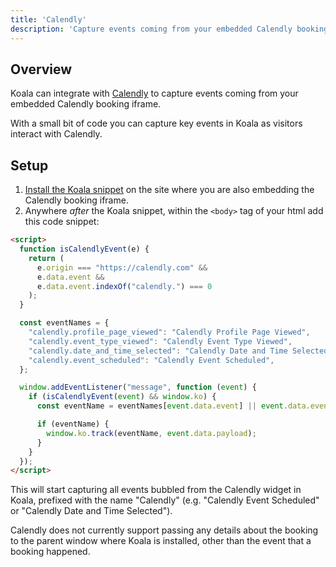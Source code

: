 ```yaml
---
title: 'Calendly'
description: 'Capture events coming from your embedded Calendly booking.'
---
```


## Overview

Koala can integrate with [Calendly](https://calendly.com?ref=koala) to capture events coming from your embedded Calendly booking iframe.

With a small bit of code you can capture key events in Koala as visitors interact with Calendly.

## Setup

1. [Install the Koala snippet](/get-started/quick-start) on the site where you are also embedding the Calendly booking iframe.
2. Anywhere *after* the Koala snippet, within the `<body>` tag of your html add this code snippet:

```html
<script>
  function isCalendlyEvent(e) {
    return (
      e.origin === "https://calendly.com" &&
      e.data.event &&
      e.data.event.indexOf("calendly.") === 0
    );
  }

  const eventNames = {
    "calendly.profile_page_viewed": "Calendly Profile Page Viewed",
    "calendly.event_type_viewed": "Calendly Event Type Viewed",
    "calendly.date_and_time_selected": "Calendly Date and Time Selected",
    "calendly.event_scheduled": "Calendly Event Scheduled",
  };

  window.addEventListener("message", function (event) {
    if (isCalendlyEvent(event) && window.ko) {
      const eventName = eventNames[event.data.event] || event.data.event;

      if (eventName) {
        window.ko.track(eventName, event.data.payload);
      }
    }
  });
</script>
```

This will start capturing all events bubbled from the Calendly widget in Koala, prefixed with the name "Calendly" (e.g. "Calendly Event Scheduled" or "Calendly Date and Time Selected"). 

<Note>
  Calendly does not currently support passing any details about the booking to the parent window where Koala is installed, other than the event that a booking happened.
</Note>
